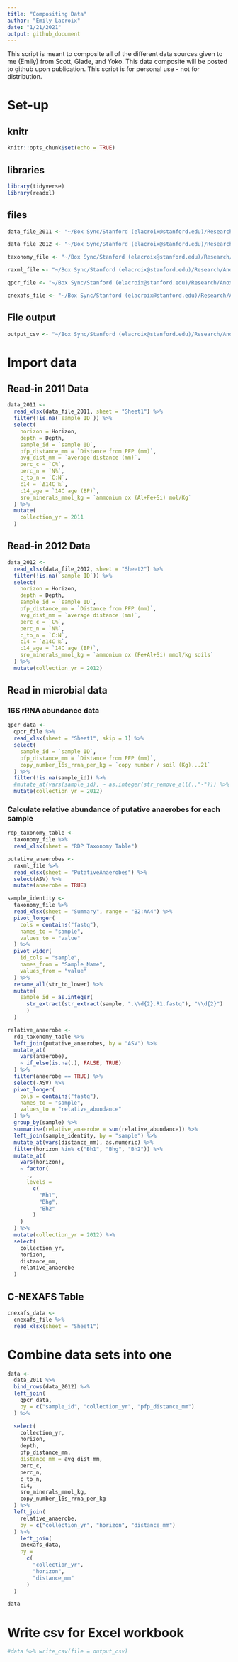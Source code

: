 ```yaml
---
title: "Compositing Data"
author: "Emily Lacroix"
date: "1/21/2021"
output: github_document
---
```


This script is meant to composite all of the different data sources given to me (Emily) from Scott, Glade, and Yoko. This data composite will be posted to github upon publication. This script is for personal use - not for distribution. 

# Set-up

## knitr

```r
knitr::opts_chunk$set(echo = TRUE)
```

## libraries

```r
library(tidyverse)
library(readxl)
```

## files

```r
data_file_2011 <- "~/Box Sync/Stanford (elacroix@stanford.edu)/Research/AnoxicMicrositesHawaii/GCBSubmission/Data/SOM_PFP_2011 summary_eml.xlsx"

data_file_2012 <- "~/Box Sync/Stanford (elacroix@stanford.edu)/Research/AnoxicMicrositesHawaii/GCBSubmission/Data/SOM_PFP_2012_summary_eml.xlsx"

taxonomy_file <- "~/Box Sync/Stanford (elacroix@stanford.edu)/Research/AnoxicMicrositesHawaii/GCBSubmission/Data/MPC_Functional_Analysis_2019_07_26_eml.xlsx"

raxml_file <- "~/Box Sync/Stanford (elacroix@stanford.edu)/Research/AnoxicMicrositesHawaii/GCBSubmission/Data/Scott_Manuscript_Tree/Archaea_List_Euryarchaeota_Clade_2019_09_12.xlsx"

qpcr_file <- "~/Box Sync/Stanford (elacroix@stanford.edu)/Research/AnoxicMicrositesHawaii/GCBSubmission/Data/qPCR data to Scott and Oliver/qPCR_summary_final.xlsx"

cnexafs_file <- "~/Box Sync/Stanford (elacroix@stanford.edu)/Research/AnoxicMicrositesHawaii/GCBSubmission/Data/CNEXAFS.xlsx"
```


## File output
```r
output_csv <- "~/Box Sync/Stanford (elacroix@stanford.edu)/Research/AnoxicMicrositesHawaii/GCBSubmission/Data/parent_data_table.csv"
```


# Import data
## Read-in 2011 Data
```r
data_2011 <- 
  read_xlsx(data_file_2011, sheet = "Sheet1") %>% 
  filter(!is.na(`sample ID`)) %>% 
  select(
    horizon = Horizon,
    depth = Depth,
    sample_id = `sample ID`,
    pfp_distance_mm = `Distance from PFP (mm)`,
    avg_dist_mm = `average distance (mm)`,
    perc_c = `C%`,
    perc_n = `N%`,
    c_to_n = `C:N`,
    c14 = `∆14C ‰`,
    c14_age = `14C age (BP)`,
    sro_minerals_mmol_kg = `ammonium ox (Al+Fe+Si) mol/Kg`
  ) %>% 
  mutate(
    collection_yr = 2011
  )

```

## Read-in 2012 Data
```r
data_2012 <- 
  read_xlsx(data_file_2012, sheet = "Sheet2") %>% 
  filter(!is.na(`sample ID`)) %>% 
  select(
    horizon = Horizon,
    depth = Depth,
    sample_id = `sample ID`,
    pfp_distance_mm = `Distance from PFP (mm)`,
    avg_dist_mm = `average distance (mm)`,
    perc_c = `C%`,
    perc_n = `N%`,
    c_to_n = `C:N`,
    c14 = `∆14C ‰`,
    c14_age = `14C age (BP)`,
    sro_minerals_mmol_kg = `ammonium ox (Fe+Al+Si) mmol/kg soils`
  ) %>% 
  mutate(collection_yr = 2012)

```


## Read in microbial data

### 16S rRNA abundance data
```r
qpcr_data <- 
  qpcr_file %>% 
  read_xlsx(sheet = "Sheet1", skip = 1) %>% 
  select(
    sample_id = `sample ID`,
    pfp_distance_mm = `Distance from PFP (mm)`, 
    copy_number_16s_rrna_per_kg = `copy number / soil (Kg)...21`
  ) %>% 
  filter(!is.na(sample_id)) %>% 
  #mutate_at(vars(sample_id), ~ as.integer(str_remove_all(.,"-"))) %>% 
  mutate(collection_yr = 2012)


```



### Calculate relative abundance of putative anaerobes for each sample
```r
rdp_taxonomy_table <-
  taxonomy_file %>% 
  read_xlsx(sheet = "RDP Taxonomy Table")
```

```r
putative_anaerobes <- 
  raxml_file %>% 
  read_xlsx(sheet = "PutativeAnaerobes") %>% 
  select(ASV) %>% 
  mutate(anaerobe = TRUE)

```

```r

sample_identity <-
  taxonomy_file %>% 
  read_xlsx(sheet = "Summary", range = "B2:AA4") %>% 
  pivot_longer(
    cols = contains("fastq"),
    names_to = "sample",
    values_to = "value"
  ) %>% 
  pivot_wider(
    id_cols = "sample",
    names_from = "Sample_Name",
    values_from = "value"
  ) %>% 
  rename_all(str_to_lower) %>% 
  mutate(
    sample_id = as.integer(
      str_extract(str_extract(sample, ".\\d{2}.R1.fastq"), "\\d{2}")
      )
  )
```

```r
relative_anaerobe <- 
  rdp_taxonomy_table %>% 
  left_join(putative_anaerobes, by = "ASV") %>% 
  mutate_at(
    vars(anaerobe),
    ~ if_else(is.na(.), FALSE, TRUE)
  ) %>% 
  filter(anaerobe == TRUE) %>% 
  select(-ASV) %>% 
  pivot_longer(
    cols = contains("fastq"), 
    names_to = "sample", 
    values_to = "relative_abundance"
  ) %>% 
  group_by(sample) %>% 
  summarise(relative_anaerobe = sum(relative_abundance)) %>% 
  left_join(sample_identity, by = "sample") %>% 
  mutate_at(vars(distance_mm), as.numeric) %>% 
  filter(horizon %in% c("Bh1", "Bhg", "Bh2")) %>%
  mutate_at(
    vars(horizon), 
    ~ factor(
      .,
      levels = 
        c(
          "Bh1", 
          "Bhg", 
          "Bh2"
        )
    )
  ) %>% 
  mutate(collection_yr = 2012) %>% 
  select(
    collection_yr,
    horizon,
    distance_mm,
    relative_anaerobe
  )

```

## C-NEXAFS Table
```r
cnexafs_data <- 
  cnexafs_file %>% 
  read_xlsx(sheet = "Sheet1")
```


# Combine data sets into one
```r

data <-
  data_2011 %>% 
  bind_rows(data_2012) %>% 
  left_join(
    qpcr_data, 
    by = c("sample_id", "collection_yr", "pfp_distance_mm")
  ) %>% 

  select(
    collection_yr, 
    horizon,
    depth, 
    pfp_distance_mm, 
    distance_mm = avg_dist_mm, 
    perc_c, 
    perc_n,
    c_to_n, 
    c14, 
    sro_minerals_mmol_kg,
    copy_number_16s_rrna_per_kg
  ) %>% 
  left_join(
    relative_anaerobe,
    by = c("collection_yr", "horizon", "distance_mm")
  ) %>% 
    left_join(
    cnexafs_data, 
    by = 
      c(
        "collection_yr", 
        "horizon",
        "distance_mm"
      )
  ) 

data
```

# Write csv for Excel workbook
```r
#data %>% write_csv(file = output_csv)
```

